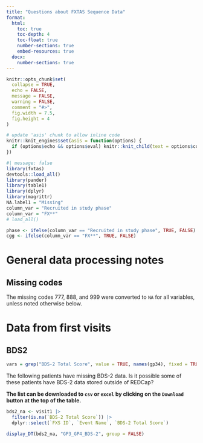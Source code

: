```yaml
---
title: "Questions about FXTAS Sequence Data"
format:
  html:
    toc: true
    toc-depth: 4
    toc-float: true
    number-sections: true
    embed-resources: true
  docx:
    number-sections: true
---
```


```r

knitr::opts_chunk$set(
  collapse = TRUE,
  echo = FALSE,
  message = FALSE,
  warning = FALSE,
  comment = "#>",
  fig.width = 7.5,
  fig.height = 4
)

# update 'asis' chunk to allow inline code
knitr::knit_engines$set(asis = function(options) {
  if (options$echo && options$eval) knitr::knit_child(text = options$code)
})
```

```r
#| message: false
library(fxtas)
devtools::load_all()
library(pander)
library(table1)
library(dplyr)
library(magrittr)
NA.label1 = "Missing"
column_var = "Recruited in study phase"
column_var = "FX**"
# load_all()

phase <- ifelse(column_var == "Recruited in study phase", TRUE, FALSE)
cgg <- ifelse(column_var == "FX**", TRUE, FALSE)
```

# General data processing notes

## Missing codes

The missing codes 777, 888, and 999 were converted to `NA` for all variables, unless noted otherwise below.

# Data from first visits

## BDS2

```r

vars = grep("BDS-2 Total Score", value = TRUE, names(gp34), fixed = TRUE)

```

The following patients have missing BDS-2 data. Is it possible some of these patients have BDS-2 data stored outside of REDCap?

:::{.callout-note}
<b>The list can be downloaded to `csv` or `excel` by clicking on the `Download` button at the top of the table.</b>
:::

```r
bds2_na <- visit1 |>
  filter(is.na(`BDS-2 Total Score`)) |>
  dplyr::select(`FXS ID`, `Event Name`, `BDS-2 Total Score`)
```

```r
display_DT(bds2_na, "GP3_GP4_BDS-2", group = FALSE)
```
